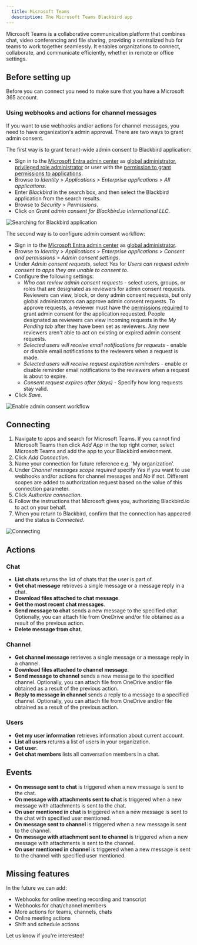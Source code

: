 ```yaml
---
  title: Microsoft Teams
  description: The Microsoft Teams Blackbird app
---
```


<LinkCard title="View on Github" target="_blank" href="https://github.com/bb-io/MicrosoftTeams" icon="github" />

Microsoft Teams is a collaborative communication platform that combines chat, video conferencing and file sharing, providing a centralized hub for teams to work together seamlessly. It enables organizations to connect, collaborate, and communicate efficiently, whether in remote or office settings.

## Before setting up

Before you can connect you need to make sure that you have a Microsoft 365 account. 

### Using webhooks and actions for channel messages

If you want to use webhooks and/or actions for channel messages, you need to have organization's admin approval. There are two ways to grant admin consent. 

The first way is to grant tenant-wide admin consent to Blackbird application: 

- Sign in to the [Microsoft Entra admin center](https://entra.microsoft.com/) as [global administrator](https://learn.microsoft.com/en-us/azure/active-directory/roles/permissions-reference#global-administrator), [privileged role administrator](https://learn.microsoft.com/en-us/azure/active-directory/roles/permissions-reference#privileged-role-administrator) or user with the [permission to grant permissions to applications](https://learn.microsoft.com/en-us/azure/active-directory/roles/custom-consent-permissions). 
- Browse to _Identity_ > _Applications_ > _Enterprise applications_ > _All applications_.
- Enter _Blackbird_ in the search box, and then select the Blackbird application from the search results.
- Browse to _Security_ > _Permissions_.
- Click on _Grant admin consent for Blackbird.io International LLC_.

![Searching for Blackbird application](https://raw.githubusercontent.com/bb-io/MicrosoftTeams/main/image/README/searching_for_app.png)

The second way is to configure admin consent workflow:

- Sign in to the [Microsoft Entra admin center](https://entra.microsoft.com/) as [global administrator](https://learn.microsoft.com/en-us/azure/active-directory/roles/permissions-reference#global-administrator).
- Browse to _Identity_ > _Applications_ > _Enterprise applications_ > _Consent and permissions_ > _Admin consent settings_.
- Under _Admin consent requests_, select _Yes_ for _Users can request admin consent to apps they are unable to consent to_.
- Configure the following settings:
    * _Who can review admin consent requests_ - select users, groups, or roles that are designated as reviewers for admin consent requests. Reviewers can view, block, or deny admin consent requests, but only global administrators can approve admin consent requests. To approve requests, a reviewer must have the [permissions required](https://learn.microsoft.com/en-us/azure/active-directory/roles/custom-consent-permissions) to grant admin consent for the application requested. People designated as reviewers can view incoming requests in the _My Pending tab_ after they have been set as reviewers. Any new reviewers aren't able to act on existing or expired admin consent requests. 
    * _Selected users will receive email notifications for requests_ - enable or disable email notifications to the reviewers when a request is made.
    * _Selected users will receive request expiration reminders_ - enable or disable reminder email notifications to the reviewers when a request is about to expire.
    * _Consent request expires after (days)_ - Specify how long requests stay valid.
- Click _Save_. 

![Enable admin consent workflow](https://raw.githubusercontent.com/bb-io/MicrosoftTeams/main/image/README/enable-admin-consent-workflow.png)

## Connecting

1. Navigate to apps and search for Microsoft Teams. If you cannot find Microsoft Teams then click _Add App_ in the top right corner, select Microsoft Teams and add the app to your Blackbird environment.
2. Click _Add Connection_.
3. Name your connection for future reference e.g. 'My organization'.
4. Under _Channel messages scope required_ specify _Yes_ if you want to use webhooks and/or actions for channel messages and _No_ if not. Different scopes are added to authorization request based on the value of this connection parameter.
5. Click _Authorize connection_.
6. Follow the instructions that Microsoft gives you, authorizing Blackbird.io to act on your behalf.
7. When you return to Blackbird, confirm that the connection has appeared and the status is _Connected_.

![Connecting](https://raw.githubusercontent.com/bb-io/MicrosoftTeams/main/image/README/connecting.png)

## Actions

### Chat

- **List chats** returns the list of chats that the user is part of.
- **Get chat message** retrieves a single message or a message reply in a chat.
- **Download files attached to chat message**.
- **Get the most recent chat messages**.
- **Send message to chat** sends a new message to the specified chat. Optionally, you can attach file from OneDrive and/or file obtained as a result of the previous action.
- **Delete message from chat**.

### Channel

- **Get channel message** retrieves a single message or a message reply in a channel.
- **Download files attached to channel message**.
- **Send message to channel** sends a new message to the specified channel. Optionally, you can attach file from OneDrive and/or file obtained as a result of the previous action.
- **Reply to message in channel** sends a reply to a message to a specified channel. Optionally, you can attach file from OneDrive and/or file obtained as a result of the previous action.

### Users

- **Get my user information** retrieves information about current account.
- **List all users** returns a list of users in your organization.
- **Get user**.
- **Get chat members** lists all conversation members in a chat.

## Events

- **On message sent to chat** is triggered when a new message is sent to the chat.
- **On message with attachments sent to chat** is triggered when a new message with attachments is sent to the chat.
- **On user mentioned in chat** is triggered when a new message is sent to the chat with specified user mentioned.
- **On message sent to channel** is triggered when a new message is sent to the channel.
- **On message with attachment sent to channel** is triggered when a new message with attachments is sent to the channel.
- **On user mentioned in channel** is triggered when a new message is sent to the channel with specified user mentioned.

## Missing features

In the future we can add:

- Webhooks for online meeting recording and transcript 
- Webhooks for chat/channel members
- More actions for teams, channels, chats
- Online meeting actions
- Shift and schedule actions

Let us know if you're interested!


